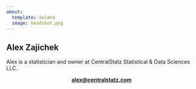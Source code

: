 ```yaml
---
about:
  template: solana
  image: headshot.png
---
```


## Alex Zajichek

Alex is a statistician and owner at CentralStatz Statistical & Data Sciences LLC.

<center>**[alex@centralstatz.com](mailto:alex@centralstatz.com)**</center>

